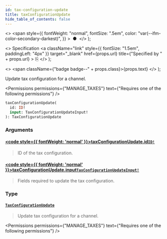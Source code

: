 ```yaml
---
id: tax-configuration-update
title: taxConfigurationUpdate
hide_table_of_contents: false
---
```


  <>
    <span
      style={{
        fontWeight: "normal",
        fontSize: ".5em",
        color: "var(--ifm-color-secondary-darkest)",
      }}
    >
      &nbsp;●&nbsp;
    </span>
  </>
);

  <>
    Specification
    <a
      className="link"
      style={{ fontSize: "1.5em", paddingLeft: "4px" }}
      target="\_blank"
      href={props.url}
      title={"Specified by " + props.url}
    >
      ⎘
    </a>
  </>
);

  <>
    <span className={"badge badge--" + props.class}>{props.text}</span>
  </>
);

Update tax configuration for a channel.

<Badge text="Added in Saleor 3.9" class="secondary margin-bottom--sm" />

<FeaturePreview />

<Permissions
  permissions={"MANAGE_TAXES"}
  text={"Requires one of the following permissions"}
/>

```graphql
taxConfigurationUpdate(
  id: ID!
  input: TaxConfigurationUpdateInput!
): TaxConfigurationUpdate
```

### Arguments

#### [<code style={{ fontWeight: 'normal' }}>taxConfigurationUpdate.<b>id</b></code>](#)<Bullet />[`ID!`](../../../api-reference/miscellaneous/scalars/id) <Badge class="secondary" text="non-null"/> <Badge class="secondary" text="scalar"/> <Badge class="secondary" text="miscellaneous"/>

> ID of the tax configuration.

#### [<code style={{ fontWeight: 'normal' }}>taxConfigurationUpdate.<b>input</b></code>](#)<Bullet />[`TaxConfigurationUpdateInput!`](../../../api-reference/taxes/inputs/tax-configuration-update-input) <Badge class="secondary" text="non-null"/> <Badge class="secondary" text="input"/> <Badge class="secondary" text="taxes"/>

> Fields required to update the tax configuration.

### Type

#### [`TaxConfigurationUpdate`](../../../api-reference/taxes/objects/tax-configuration-update) <Badge class="secondary" text="object"/> <Badge class="secondary" text="taxes"/>

> Update tax configuration for a channel.

<Badge text="Added in Saleor 3.9" class="secondary margin-bottom--sm" />

<FeaturePreview />

<Permissions
  permissions={"MANAGE_TAXES"}
  text={"Requires one of the following permissions"}
/>

>


